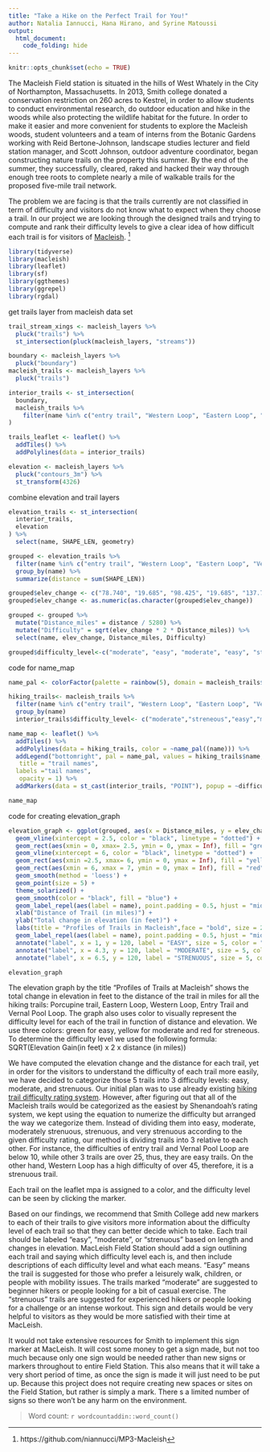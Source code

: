 ```yaml
---
title: "Take a Hike on the Perfect Trail for You!"
author: Natalia Iannucci, Hana Hirano, and Syrine Matoussi
output: 
  html_document:
    code_folding: hide
---
```

```r
knitr::opts_chunk$set(echo = TRUE)
```


The Macleish Field station is situated in the  hills of West Whately in the City of Northampton, Massachusetts. In 2013, Smith college donated a conservation restriction on 260 acres to Kestrel, in order to allow students to conduct  environmental research, do outdoor education and hike in the woods while also protecting the wildlife habitat for the future. In order to make it easier and more convenient for students to explore the Macleish woods, student volunteers and a team of interns from the Botanic Gardens working with Reid Bertone-Johnson, landscape studies lecturer and field station manager, and Scott Johnson, outdoor adventure coordinator, began constructing nature trails on the property this summer. By the end of the summer, they successfully, cleared, raked and hacked their way through enough tree roots to complete nearly a mile of walkable trails for the proposed five-mile trail network.

The problem we are facing is that the trails currently are not classified in term of difficulty and visitors do not know  what to expect when they choose a trail. In our project we are looking through the designed trails and trying to compute and rank their difficulty levels to give a clear idea of how difficult each trail is for visitors of [Macleish](https://www.smith.edu/insight/stories/macleish_sidebar.php). ^[https://github.com/niannucci/MP3-Macleish]



```r
library(tidyverse)
library(macleish)
library(leaflet)
library(sf)
library(ggthemes)
library(ggrepel)
library(rgdal)
```


get trails layer from macleish data set
```r
trail_stream_xings <- macleish_layers %>%
  pluck("trails") %>%
  st_intersection(pluck(macleish_layers, "streams"))

boundary <- macleish_layers %>% 
  pluck("boundary")
macleish_trails <- macleish_layers %>%
  pluck("trails")

interior_trails <- st_intersection(
  boundary, 
  macleish_trails %>%
    filter(name %in% c("entry trail", "Western Loop", "Eastern Loop", "Porcupine Trail", "Vernal Pool Loop"))
)

trails_leaflet <- leaflet() %>%
  addTiles() %>%
  addPolylines(data = interior_trails) 
```

```r
elevation <- macleish_layers %>%
  pluck("contours_3m") %>%
  st_transform(4326)
```

combine elevation and trail layers
```r
elevation_trails <- st_intersection(
  interior_trails,
  elevation
) %>%
  select(name, SHAPE_LEN, geometry)
```


```r
grouped <- elevation_trails %>%
  filter(name %in% c("entry trail", "Western Loop", "Eastern Loop", "Vernal Pool Loop", "Porcupine Trail")) %>%
  group_by(name) %>%
  summarize(distance = sum(SHAPE_LEN))

grouped$elev_change <- c("78.740", "19.685", "98.425", "19.685", "137.795")
grouped$elev_change <- as.numeric(as.character(grouped$elev_change))

grouped <- grouped %>% 
  mutate("Distance_miles" = distance / 5280) %>%
  mutate("Difficulty" = sqrt(elev_change * 2 * Distance_miles)) %>%
  select(name, elev_change, Distance_miles, Difficulty) 

grouped$difficulty_level<-c("moderate", "easy", "moderate", "easy", "streneous")
```

code for name_map
```r
name_pal <- colorFactor(palette = rainbow(5), domain = macleish_trails$name)

hiking_trails<- macleish_trails %>% 
  filter(name %in% c("entry trail", "Western Loop", "Eastern Loop", "Vernal Pool Loop", "Porcupine Trail")) %>%
  group_by(name)
  interior_trails$difficulty_level<- c("moderate","streneous","easy","moderate","streneous","streneous","easy","moderate")

name_map <- leaflet() %>%
  addTiles() %>%
  addPolylines(data = hiking_trails, color = ~name_pal((name))) %>%
  addLegend("bottomright", pal = name_pal, values = hiking_trails$name,
   title = "trail names",
  labels ="tail names",
   opacity = 1) %>%
  addMarkers(data = st_cast(interior_trails, "POINT"), popup = ~difficulty_level)
```

```r
name_map
```

code for creating elevation_graph
```r
elevation_graph <- ggplot(grouped, aes(x = Distance_miles, y = elev_change)) +
  geom_vline(xintercept = 2.5, color = "black", linetype = "dotted") +
  geom_rect(aes(xmin = 0, xmax= 2.5, ymin = 0, ymax = Inf), fill = "green", alpha = 0.08) +
  geom_vline(xintercept = 6, color = "black", linetype = "dotted") +
  geom_rect(aes(xmin =2.5, xmax= 6, ymin = 0, ymax = Inf), fill = "yellow", alpha = 0.08) +
  geom_rect(aes(xmin = 6, xmax = 7, ymin = 0, ymax = Inf), fill = "red", alpha = 0.08) +
  geom_smooth(method = 'loess') +
  geom_point(size = 5) +
  theme_solarized() +
  geom_smooth(color = "black", fill = "blue") +
  geom_label_repel(aes(label = name), point.padding = 0.5, hjust = "middle", vjust = "center") +
  xlab("Distance of Trail (in miles)") +
  ylab("Total change in elevation (in feet)") +
  labs(title = "Profiles of Trails in Macleish",face = "bold", size = 25 ) +
  geom_label_repel(aes(label = name), point.padding = 0.5, hjust = "middle", vjust = "center") +
  annotate("label", x = 1, y = 120, label = "EASY", size = 5, color = "Dark green") +
  annotate("label", x = 4.3, y = 120, label = "MODERATE", size = 5, color = "darkgoldenrod1") +
  annotate("label", x = 6.5, y = 120, label = "STRENUOUS", size = 5, color = "Dark red")
```

```r
elevation_graph
```

The elevation graph by the title "Profiles of Trails at Macleish" shows the total change in elevation in feet to the distance of the trail in  miles for all the hiking trails: Porcupine trail, Eastern Loop, Western Loop, Entry Trail and Vernal Pool Loop. The graph also uses color to visually represent the difficulty level for each of the trail in function of distance and elevation. We use three colors: green for easy, yellow for moderate and red for streneous.
To determine the difficulty level we used the following formula:
SQRT(Elevation Gain(in feet) x 2 x distance (in miles))

We have computed the elevation change and the distance for each trail, yet in order for the visitors to understand the difficulty of each trail more easily, we have decided to categorize those 5 trails into 3 difficulty levels: easy, moderate, and strenuous. Our initial plan was to use already existing [hiking trail difficulty rating system](https://www.nps.gov/shen/planyourvisit/how-to-determine-hiking-difficulty.htm). However, after figuring out that all of the Macleish trails would be categorized as the easiest by Shenandoah's rating system, we kept using the equation to numerize the difficulty but arranged the way we categorize them. Instead of dividing them into easy, moderate, moderately strenuous, strenuous, and very strenuous according to the given difficulty rating, our method is dividing trails into 3 relative to each other. For instance, the difficulties of entry trail and Vernal Pool Loop are below 10, while other 3 trails are over 25, thus, they are easy trails. On the other hand, Western Loop has a high difficulty of over 45, therefore, it is a strenuous trail. 

Each trail on the leaflet mpa is assigned to a color, and the difficulty level can be seen by clicking the marker.

Based on our findings, we recommend that Smith College add new markers to each of their trails to give visitors more information about the difficulty level of each trail so that they can better decide which to take. Each trail should be labeled "easy", "moderate", or "strenuous" based on length and changes in elevation. MacLeish Field Station should add a sign outlining each trail and saying which difficulty level each is, and then include descriptions of each difficulty level and what each means. "Easy" means the trail is suggested for those who prefer a leisurely walk, children, or people with mobility issues. The trails marked "moderate" are suggested to beginner hikers or people looking for a bit of casual exercise. The "strenuous" trails are suggested for experienced hikers or people looking for a challenge or an intense workout. This sign and details would be very helpful to visitors as they would be more satisfied with their time at MacLeish.

It would not take extensive resources for Smith to implement this sign marker at MacLeish. It will cost some money to get a sign made, but not too much because only one sign would be needed rather than new signs or markers throughout to entire Field Station. This also means that it will take a very short period of time, as once the sign is made it will just need to be put up. Because this project does not require creating new spaces or sites on the Field Station, but rather is simply a mark. There s a limited number of signs so there won't be any harm on the environment.

> Word count: `r wordcountaddin::word_count()`